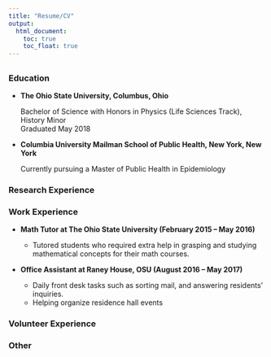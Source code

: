 ```yaml
---
title: "Resume/CV"
output: 
  html_document:
    toc: true
    toc_float: true
---
```


## {.tabset} 

### Education

* **The Ohio State University, Columbus, Ohio**

  Bachelor of Science with Honors in Physics (Life Sciences Track), History Minor\
  Graduated May 2018
  

* **Columbia University Mailman School of Public Health, New York, New York**
  
  Currently pursuing a Master of Public Health in Epidemiology


### Research Experience



### Work Experience

* **Math Tutor at The Ohio State University (February 2015 – May 2016)**

  * Tutored students who required extra help in grasping and studying mathematical concepts for their math courses.
  
* **Office Assistant at Raney House, OSU (August 2016 – May 2017)**

  * Daily front desk tasks such as sorting mail, and answering residents’ inquiries.
  * Helping organize residence hall events


### Volunteer Experience



### Other